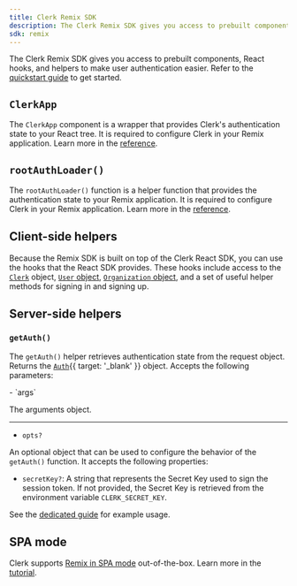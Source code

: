 ```yaml
---
title: Clerk Remix SDK
description: The Clerk Remix SDK gives you access to prebuilt components, React hooks, and helpers to make user authentication easier.
sdk: remix
---
```


The Clerk Remix SDK gives you access to prebuilt components, React hooks, and helpers to make user authentication easier. Refer to the [quickstart guide](/docs/quickstarts/remix) to get started.

## `ClerkApp`

The `ClerkApp` component is a wrapper that provides Clerk's authentication state to your React tree. It is required to configure Clerk in your Remix application. Learn more in the [reference](/docs/references/remix/clerk-app).

## `rootAuthLoader()`

The `rootAuthLoader()` function is a helper function that provides the authentication state to your Remix application. It is required to configure Clerk in your Remix application. Learn more in the [reference](/docs/references/remix/root-auth-loader).

## Client-side helpers

Because the Remix SDK is built on top of the Clerk React SDK, you can use the hooks that the React SDK provides. These hooks include access to the [`Clerk`](/docs/references/javascript/clerk) object, [`User` object](/docs/references/javascript/user), [`Organization` object](/docs/references/javascript/organization), and a set of useful helper methods for signing in and signing up.

<Include src="_partials/hooks/hook-list" />

## Server-side helpers

### `getAuth()`

The `getAuth()` helper retrieves authentication state from the request object. Returns the [`Auth`](/docs/references/backend/types/auth-object){{ target: '_blank' }} object. Accepts the following parameters:

<Properties>
  - `args`

  The arguments object.

  ---

  - `opts?`

  An optional object that can be used to configure the behavior of the `getAuth()` function. It accepts the following properties:

  - `secretKey?`: A string that represents the Secret Key used to sign the session token. If not provided, the Secret Key is retrieved from the environment variable `CLERK_SECRET_KEY`.
</Properties>

See the [dedicated guide](/docs/references/remix/read-session-data#server-side) for example usage.

## SPA mode

Clerk supports [Remix in SPA mode](https://remix.run/docs/en/main/guides/spa-mode) out-of-the-box. Learn more in the [tutorial](/docs/references/remix/spa-mode).
